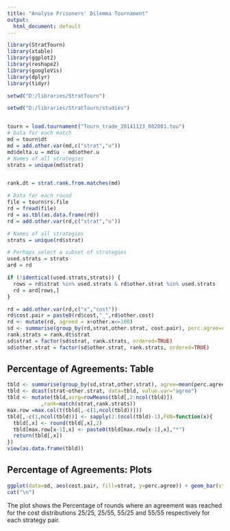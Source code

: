 ```yaml
---
title: "Analyse Prisoners' Dilemma Tournament"
output:
  html_document: default
---
```


```r
library(StratTourn)
library(xtable)
library(ggplot2)
library(reshape2)
library(googleVis)
library(dplyr)
library(tidyr)
```

```r
setwd("D:/libraries/StratTourn")

setwd("D:/libraries/StratTourn/studies")


tourn = load.tournament("Tourn_trade_20141123_082001.tou")
# Data for each match
md = tourn$dt
md = add.other.var(md,c("strat","u"))
md$delta.u = md$u - md$other.u
# Names of all strategies
strats = unique(md$strat)


rank.dt = strat.rank.from.matches(md)

# Data for each round
file = tourn$rs.file
rd = fread(file)
rd = as.tbl(as.data.frame(rd))
rd = add.other.var(rd,c("strat","u"))

# Names of all strategies
strats = unique(rd$strat)

# Perhaps select a subset of strategies
used.strats = strats
ard = rd

if (!identical(used.strats,strats)) {
  rows = rd$strat %in% used.strats & rd$other.strat %in% used.strats
  rd = ard[rows,]
}
```
```r
rd = add.other.var(rd,c("x","cost"))
rd$cost.pair = paste0(rd$cost,"_",rd$other.cost)
rd <- mutate(rd, agreed = x+other.x<=100)
sd <- summarise(group_by(rd,strat,other.strat, cost.pair), perc.agree=round(mean(agreed)*100,2))
rank.strats = rank.dt$strat
sd$strat = factor(sd$strat, rank.strats, ordered=TRUE)
sd$other.strat = factor(sd$other.strat, rank.strats, ordered=TRUE)
```

## Percentage of Agreements: Table
```r
tbld <- summarise(group_by(sd,strat,other.strat), agree=mean(perc.agree))
tbld <- dcast(strat~other.strat, data=tbld, value.var="agree")
tbld <- mutate(tbld,avrg=rowMeans(tbld[,2:ncol(tbld)])
           ,rank=match(strat,rank.strats))
max.row =max.col(t(tbld[,-c(1,ncol(tbld))]))
tbld[,-c(1,ncol(tbld))] <- sapply(2:(ncol(tbld)-1),FUN=function(x){
  tbld[,x] <- round(tbld[,x],2)
  tbld[max.row[x-1],x] <- paste0(tbld[max.row[x-1],x],"*")
  return(tbld[,x])
})
view(as.data.frame(tbld))
```

## Percentage of Agreements: Plots

```r
ggplot(data=sd, aes(cost.pair, fill=strat, y=perc.agree)) + geom_bar(stat="identity") +facet_grid(other.strat~strat)
cat("\n")
```

The plot shows the Percentage of rounds where an agreement was reached for the cost distributions 25/25, 25/55, 55/25 and 55/55 respectively for each strategy pair.
